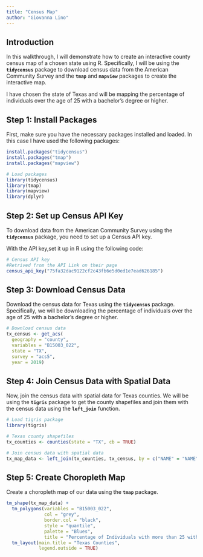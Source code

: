 ```yaml
---
title: "Census Map"
author: "Giovanna Lino"
---
```


## **Introduction**

In this walkthrough, I will demonstrate how to create an interactive county census map of a chosen state using R. Specifically, I will be using the **`tidycensus`** package to download census data from the American Community Survey and the **`tmap`** and **`mapview`** packages to create the interactive map.

I have chosen the state of Texas and will be mapping the percentage of individuals over the age of 25 with a bachelor's degree or higher.

## **Step 1: Install Packages**

First, make sure you have the necessary packages installed and loaded. In this case I have used the following packages:

```r

install.packages("tidycensus")
install.packages("tmap")
install.packages("mapview")

# Load packages
library(tidycensus)
library(tmap)
library(mapview)
library(dplyr)

```

## **Step 2: Set up Census API Key**

To download data from the American Community Survey using the **`tidycensus`** package, you need to set up a Census API key.

With the API key,set it up in R using the following code:

```r
# Census API key
#Retrived from the API Link on their page 
census_api_key("75fa32dac9122cf2c43fb6e5d0ed1e7ead626185")

```

## **Step 3: Download Census Data**

Download the census data for Texas using the **`tidycensus`** package. Specifically, we will be downloading the percentage of individuals over the age of 25 with a bachelor's degree or higher.

```r

# Download census data
tx_census <- get_acs(
  geography = "county",
  variables = "B15003_022",
  state = "TX",
  survey = "acs5",
  year = 2019)

```

## **Step 4: Join Census Data with Spatial Data**

Now, join the census data with spatial data for Texas counties. We will be using the **`tigris`** package to get the county shapefiles and join them with the census data using the **`left_join`** function.

```r

# Load tigris package
library(tigris)

# Texas county shapefiles
tx_counties <- counties(state = "TX", cb = TRUE)

# Join census data with spatial data
tx_map_data <- left_join(tx_counties, tx_census, by = c("NAME" = "NAME"))
```

## **Step 5: Create Choropleth Map**

Create a choropleth map of our data using the **`tmap`** package.

```r

tm_shape(tx_map_data) +
  tm_polygons(variables = "B15003_022",
              col = "grey", 
              border.col = "black",
              style = "quantile",
              palette = "Blues",
              title = "Percentage of Individuals with more than 25 with Bachelor's Degree or Higher") +
  tm_layout(main.title = "Texas Counties",
            legend.outside = TRUE)

```
